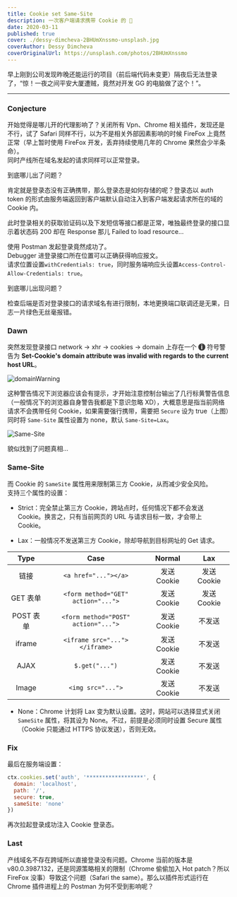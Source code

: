 ```yaml
---
title: Cookie set Same-Site
description: 一次客户端请求携带 Cookie 的 🐛
date: 2020-03-11
published: true
cover: ./dessy-dimcheva-2BHUmXnssmo-unsplash.jpg
coverAuthor: Dessy Dimcheva
coverOriginalUrl: https://unsplash.com/photos/2BHUmXnssmo
---
```


早上刚到公司发现昨晚还能运行的项目（前后端代码未变更）隔夜后无法登录了，“惊！一夜之间平安大厦遭贼，竟然对开发 GG 的电脑做了这个！”。

---

### Conjecture

开始觉得是哪儿开的代理影响了？关闭所有 Vpn、Chrome 相关插件，发现还是不行，试了 Safari 同样不行，以为不是相关外部因素影响的时候 FireFox 上竟然正常（早上暂时使用 FireFox 开发，丢弃持续使用几年的 Chrome 果然会少半条命）。<br />
同时产线所在域名发起的请求同样可以正常登录。<br />

到底哪儿出了问题？<br />

肯定就是登录态没有正确携带，那么登录态是如何存储的呢？登录态以 auth token 的形式由服务端返回到客户端默认自动注入到客户端发起请求所在的域的 Cookie 内。<br />

此时登录相关的获取验证码以及下发短信等接口都是正常，唯独最终登录的接口显示着状态码 200 却在 Response 那儿 Failed to load resource...<br />

使用 Postman 发起登录竟然成功了。<br />
Debugger 进登录接口所在位置可以正确获得响应报文。<br />
请求位置设置`withCredentials: true`，同时服务端响应头设置`Access-Control-Allow-Credentials: true`。<br />

到底哪儿出现问题？<br />

检查后端是否对登录接口的请求域名有进行限制，本地更换端口联调还是无果，日志一片绿色无丝毫报错。<br />

### Dawn

突然发现登录接口 network -> xhr -> cookies -> domain 上存在一个 <span style="
    color: #fff;
    width: 16px;
    height: 16px;
    background: #3a3a3a;
    border-radius: 50%;
    display: inline-block;
    text-align: center;
    line-height: 16px;
    font-weight: bold;">i</span> 符号警告为 **Set-Cookie's domain attribute was invalid with regards to the current host URL**。<br />

![domainWarning](https://i.loli.net/2020/03/12/PZm1qsGgx78jez2.png)<br />

这种警告情况下浏览器应该会有提示，才开始注意控制台输出了几行标黄警告信息（一般情况下的浏览器自身警告我都是下意识忽略 XD），大概意思是指当前网络请求不会携带任何 Cookie，如果需要强行携带，需要把 `Secure` 设为 true（上图）同时将 `Same-Site` 属性设置为 none，默认 `Same-Site=Lax`。<br />

![Same-Site](https://i.loli.net/2020/03/23/TV7xoPChQc4jtk3.png)

貌似找到了问题真相...<br />

### Same-Site

而 Cookie 的 `SameSite` 属性用来限制第三方 Cookie，从而减少安全风险。<br />
支持三个属性的设置：<br />

- Strict：完全禁止第三方 Cookie，跨站点时，任何情况下都不会发送 Cookie。换言之，只有当前网页的 URL 与请求目标一致，才会带上 Cookie。

- Lax：一般情况不发送第三方 Cookie，除却导航到目标网址的 Get 请求。

| Type | Case | Normal | Lax |
| :----: | :-------: | :----: |:----:|
| 链接 | `<a href="..."></a>` | 发送 Cookie | 发送 Cookie |
| GET 表单 | `<form method="GET" action="...">` | 发送 Cookie | 发送 Cookie |
| POST 表单 | `<form method="POST" action="...">` | 发送 Cookie | 不发送 |
| iframe | `<iframe src="..."></iframe>` | 发送 Cookie | 不发送 |
| AJAX | `$.get("...")` | 发送 Cookie | 不发送 |
| Image | `<img src="...">` | 发送 Cookie | 不发送 |

- None：Chrome 计划将 Lax 变为默认设置。这时，网站可以选择显式关闭 `SameSite` 属性，将其设为 None。不过，前提是必须同时设置 Secure 属性（Cookie 只能通过 HTTPS 协议发送），否则无效。



### Fix

最后在服务端设置：<br />

```js
ctx.cookies.set('auth', '******************', {
  domain: 'localhost',
  path: '/',
  secure: true,
  sameSite: 'none'
})
```

再次拉起登录成功注入 Cookie 登录态。<br />

### Last

产线域名不存在跨域所以直接登录没有问题。Chrome 当前的版本是 v80.0.3987.132，还是同源策略相关的限制（Chrome 偷偷加入 Hot patch？所以 FireFox 没事）导致这个问题（Safari the same）。那么以插件形式运行在 Chrome 插件进程上的 Postman 为何不受到影响呢？


